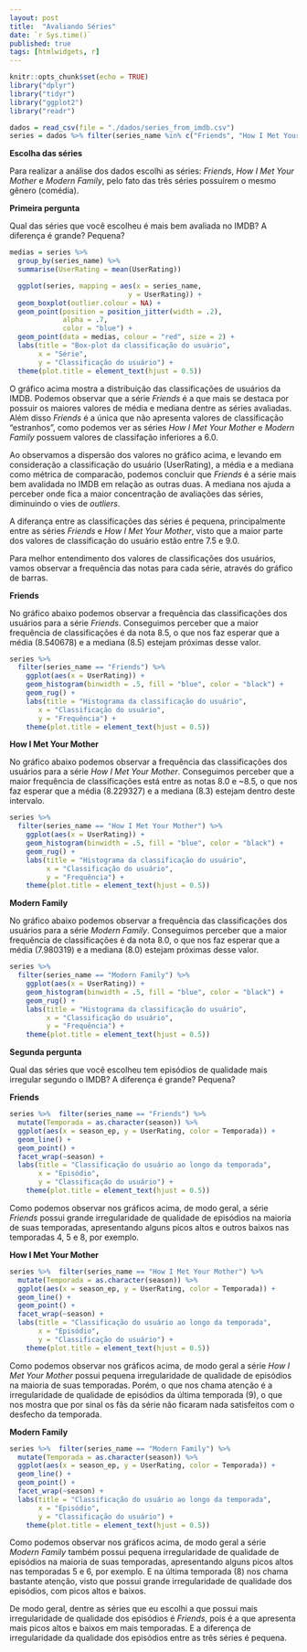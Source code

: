 ```yaml
---
layout: post
title:  "Avaliando Séries"
date: `r Sys.time()`
published: true
tags: [htmlwidgets, r]
---
```


```r
knitr::opts_chunk$set(echo = TRUE)
library("dplyr")
library("tidyr")
library("ggplot2")
library("readr")

dados = read_csv(file = "./dados/series_from_imdb.csv")
series = dados %>% filter(series_name %in% c("Friends", "How I Met Your Mother", "Modern Family"))
```

**Escolha das séries**

Para realizar a análise dos dados escolhi as séries: *Friends*, *How I Met Your Mother* e *Modern Family*, pelo fato das três séries possuírem o mesmo gênero (comédia).

**Primeira pergunta**

Qual das séries que você escolheu é mais bem avaliada no IMDB? A diferença é grande? Pequena? 

```r
medias = series %>% 
  group_by(series_name) %>% 
  summarise(UserRating = mean(UserRating))

  ggplot(series, mapping = aes(x = series_name, 
                             y = UserRating)) +
  geom_boxplot(outlier.colour = NA) +
  geom_point(position = position_jitter(width = .2), 
             alpha = .7, 
             color = "blue") +
  geom_point(data = medias, colour = "red", size = 2) +
  labs(title = "Box-plot da classificação do usuário", 
       x = "Série", 
       y = "Classificação do usuário") +
  theme(plot.title = element_text(hjust = 0.5))

```

O gráfico acima mostra a distribuição das classificações de usuários da IMDB. Podemos observar que a série *Friends* é a que mais se destaca por possuir os maiores valores de média e mediana dentre as séries avaliadas. Além disso *Friends* é a única que não apresenta valores de classificação "estranhos", como podemos ver as séries *How I Met Your Mother* e *Modern Family* possuem valores de classifação inferiores a 6.0.

Ao observamos a dispersão  dos valores no gráfico acima, e levando em consideração a classificação do usuário (UserRating), a média e a mediana como métrica de comparacão, podemos concluir que *Friends* é a série mais bem avalidada no IMDB em relação as outras duas. A mediana nos ajuda a perceber onde fica a maior concentração de avaliações das séries, diminuindo o vies de *outliers*. 

A diferança entre as classificações das séries é pequena, principalmente entre as séries *Friends* e *How I Met Your Mother*, visto que a maior parte dos valores de classificação do usuário estão entre 7.5 e 9.0. 

Para melhor entendimento dos valores de classificações dos usuários, vamos observar a frequência das notas para cada série, através do gráfico de barras. 

**Friends**

No gráfico abaixo podemos observar a frequência das classificações dos usuários para a série *Friends*. Conseguimos perceber que a maior frequência de classificações é da nota 8.5, o que nos faz esperar que a média (8.540678) e a mediana (8.5) estejam próximas desse valor.   

```r
series %>%
  filter(series_name == "Friends") %>%
    ggplot(aes(x = UserRating)) + 
    geom_histogram(binwidth = .5, fill = "blue", color = "black") + 
    geom_rug() +
    labs(title = "Histograma da classificação do usuário", 
       x = "Classificação do usuário", 
       y = "Frequência") +
    theme(plot.title = element_text(hjust = 0.5))
```

**How I Met Your Mother** 

No gráfico abaixo podemos observar a frequência das classificações dos usuários para a série *How I Met Your Mother*. Conseguimos perceber que a maior frequência de classificações está entre as notas 8.0 e ~8.5, o que nos faz esperar que a média (8.229327) e a mediana (8.3) estejam dentro deste intervalo.   

```r
series %>%
  filter(series_name == "How I Met Your Mother") %>%
    ggplot(aes(x = UserRating)) + 
    geom_histogram(binwidth = .5, fill = "blue", color = "black") + 
    geom_rug() +
    labs(title = "Histograma da classificação do usuário", 
         x = "Classificação do usuário", 
         y = "Frequência") +
    theme(plot.title = element_text(hjust = 0.5))
```

**Modern Family**

No gráfico abaixo podemos observar a frequência das classificações dos usuários para a série *Modern Family*. Conseguimos perceber que a maior frequência de classificações é da nota 8.0, o que nos faz esperar que a média (7.980319) e a mediana (8.0) estejam próximas desse valor. 

```r
series %>%
  filter(series_name == "Modern Family") %>%
    ggplot(aes(x = UserRating)) + 
    geom_histogram(binwidth = .5, fill = "blue", color = "black") + 
    geom_rug() +
    labs(title = "Histograma da classificação do usuário", 
         x = "Classificação do usuário", 
         y = "Frequência") +
    theme(plot.title = element_text(hjust = 0.5))
```

**Segunda pergunta** 

Qual das séries que você escolheu tem episódios de qualidade mais irregular segundo o IMDB? A diferença é grande? Pequena?

**Friends**

```r
series %>%  filter(series_name == "Friends") %>% 
  mutate(Temporada = as.character(season)) %>% 
  ggplot(aes(x = season_ep, y = UserRating, color = Temporada)) + 
  geom_line() + 
  geom_point() +
  facet_wrap(~season) +
  labs(title = "Classificação do usuário ao longo da temporada", 
       x = "Episódio", 
       y = "Classificação do usuário") +
    theme(plot.title = element_text(hjust = 0.5))
```

Como podemos observar nos gráficos acima, de modo geral, a série *Friends* possui grande irregularidade de qualidade de episódios na maioria de suas temporadas, apresentando alguns picos altos e outros baixos nas temporadas 4, 5 e 8, por exemplo.

**How I Met Your Mother**

```r
series %>%  filter(series_name == "How I Met Your Mother") %>% 
  mutate(Temporada = as.character(season)) %>% 
  ggplot(aes(x = season_ep, y = UserRating, color = Temporada)) + 
  geom_line() + 
  geom_point() +
  facet_wrap(~season) +
  labs(title = "Classificação do usuário ao longo da temporada", 
       x = "Episódio", 
       y = "Classificação do usuário") +
    theme(plot.title = element_text(hjust = 0.5))
```

Como podemos observar nos gráficos acima, de modo geral a série *How I Met Your Mother* possui pequena irregularidade de qualidade de episódios na maioria de suas temporadas. Porém, o que nos chama atenção é a irregularidade de qualidade de episódios da última temporada (9), o que nos mostra que por sinal os fãs da série não ficaram nada satisfeitos com o desfecho da temporada. 


**Modern Family**

```r
series %>%  filter(series_name == "Modern Family") %>% 
  mutate(Temporada = as.character(season)) %>% 
  ggplot(aes(x = season_ep, y = UserRating, color = Temporada)) + 
  geom_line() + 
  geom_point() +
  facet_wrap(~season) +
  labs(title = "Classificação do usuário ao longo da temporada", 
       x = "Episódio", 
       y = "Classificação do usuário") +
    theme(plot.title = element_text(hjust = 0.5))
```

Como podemos observar nos gráficos acima, de modo geral a série *Modern Family* também possui pequena irregularidade de qualidade de episódios na maioria de suas temporadas, apresentando alguns picos altos nas temporadas 5 e 6, por exemplo. E na última temporada (8) nos chama bastante atenção, visto que possui grande irregularidade de qualidade dos episódios, com picos altos e baixos. 

De modo geral, dentre as séries que eu escolhi a que possui mais irregularidade de qualidade dos episódios é *Friends*, pois é a que apresenta mais picos altos e baixos em mais temporadas. E a diferença de irregularidade da qualidade dos episódios entre as três séries é pequena.


